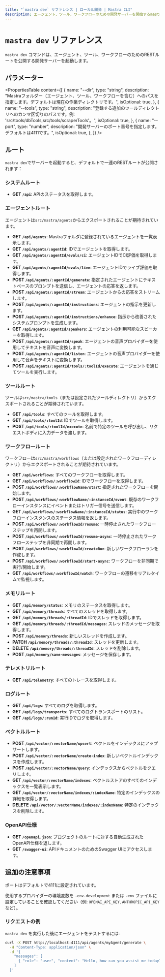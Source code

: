 ```yaml
---
title: "`mastra dev` リファレンス | ローカル開発 | Mastra CLI"
description: エージェント、ツール、ワークフローのための開発サーバーを開始するmastra devコマンドのドキュメント。
---
```


# `mastra dev` リファレンス

`mastra dev` コマンドは、エージェント、ツール、ワークフローのためのRESTルートを公開する開発サーバーを起動します。

## パラメーター

<PropertiesTable
  content={[
    {
      name: "--dir",
      type: "string",
      description:
        "Mastraフォルダー（エージェント、ツール、ワークフローを含む）へのパスを指定します。デフォルトは現在の作業ディレクトリです。",
      isOptional: true,
    },
    {
      name: "--tools",
      type: "string",
      description:
        "登録する追加のツールディレクトリへのカンマ区切りのパスです。例: 'src/tools/dbTools,src/tools/scraperTools'。",
      isOptional: true,
    },
    {
      name: "--port",
      type: "number",
      description:
        "開発サーバーのポート番号を指定します。デフォルトは4111です。",
      isOptional: true,
    },
  ]}
/>

## ルート

`mastra dev`でサーバーを起動すると、デフォルトで一連のRESTルートが公開されます：

### システムルート
- **GET `/api`**: APIのステータスを取得します。

### エージェントルート

エージェントは`src/mastra/agents`からエクスポートされることが期待されています。

- **GET `/api/agents`**: Mastraフォルダに登録されているエージェントを一覧表示します。
- **GET `/api/agents/:agentId`**: IDでエージェントを取得します。
- **GET `/api/agents/:agentId/evals/ci`**: エージェントIDでCI評価を取得します。
- **GET `/api/agents/:agentId/evals/live`**: エージェントIDでライブ評価を取得します。
- **POST `/api/agents/:agentId/generate`**: 指定されたエージェントにテキストベースのプロンプトを送信し、エージェントの応答を返します。
- **POST `/api/agents/:agentId/stream`**: エージェントからの応答をストリームします。
- **POST `/api/agents/:agentId/instructions`**: エージェントの指示を更新します。
- **POST `/api/agents/:agentId/instructions/enhance`**: 指示から改善されたシステムプロンプトを生成します。
- **GET `/api/agents/:agentId/speakers`**: エージェントの利用可能なスピーカーを取得します。
- **POST `/api/agents/:agentId/speak`**: エージェントの音声プロバイダーを使用してテキストを音声に変換します。
- **POST `/api/agents/:agentId/listen`**: エージェントの音声プロバイダーを使用して音声をテキストに変換します。
- **POST `/api/agents/:agentId/tools/:toolId/execute`**: エージェントを通じてツールを実行します。

### ツールルート

ツールは`src/mastra/tools`（または設定されたツールディレクトリ）からエクスポートされることが期待されています。

- **GET `/api/tools`**: すべてのツールを取得します。
- **GET `/api/tools/:toolId`**: IDでツールを取得します。
- **POST `/api/tools/:toolId/execute`**: 名前で特定のツールを呼び出し、リクエストボディに入力データを渡します。

### ワークフロールート

ワークフローは`src/mastra/workflows`（または設定されたワークフローディレクトリ）からエクスポートされることが期待されています。

- **GET `/api/workflows`**: すべてのワークフローを取得します。
- **GET `/api/workflows/:workflowId`**: IDでワークフローを取得します。
- **POST `/api/workflows/:workflowName/start`**: 指定されたワークフローを開始します。
- **POST `/api/workflows/:workflowName/:instanceId/event`**: 既存のワークフローインスタンスにイベントまたはトリガー信号を送信します。
- **GET `/api/workflows/:workflowName/:instanceId/status`**: 実行中のワークフローインスタンスのステータス情報を返します。
- **POST `/api/workflows/:workflowId/resume`**: 一時停止されたワークフローステップを再開します。
- **POST `/api/workflows/:workflowId/resume-async`**: 一時停止されたワークフローステップを非同期で再開します。
- **POST `/api/workflows/:workflowId/createRun`**: 新しいワークフローランを作成します。
- **POST `/api/workflows/:workflowId/start-async`**: ワークフローを非同期で実行/開始します。
- **GET `/api/workflows/:workflowId/watch`**: ワークフローの遷移をリアルタイムで監視します。

### メモリルート
- **GET `/api/memory/status`**: メモリのステータスを取得します。
- **GET `/api/memory/threads`**: すべてのスレッドを取得します。
- **GET `/api/memory/threads/:threadId`**: IDでスレッドを取得します。
- **GET `/api/memory/threads/:threadId/messages`**: スレッドのメッセージを取得します。
- **POST `/api/memory/threads`**: 新しいスレッドを作成します。
- **PATCH `/api/memory/threads/:threadId`**: スレッドを更新します。
- **DELETE `/api/memory/threads/:threadId`**: スレッドを削除します。
- **POST `/api/memory/save-messages`**: メッセージを保存します。

### テレメトリルート
- **GET `/api/telemetry`**: すべてのトレースを取得します。

### ログルート
- **GET `/api/logs`**: すべてのログを取得します。
- **GET `/api/logs/transports`**: すべてのログトランスポートのリスト。
- **GET `/api/logs/:runId`**: 実行IDでログを取得します。

### ベクトルルート
- **POST `/api/vector/:vectorName/upsert`**: ベクトルをインデックスにアップサートします。
- **POST `/api/vector/:vectorName/create-index`**: 新しいベクトルインデックスを作成します。
- **POST `/api/vector/:vectorName/query`**: インデックスからベクトルをクエリします。
- **GET `/api/vector/:vectorName/indexes`**: ベクトルストアのすべてのインデックスを一覧表示します。
- **GET `/api/vector/:vectorName/indexes/:indexName`**: 特定のインデックスの詳細を取得します。
- **DELETE `/api/vector/:vectorName/indexes/:indexName`**: 特定のインデックスを削除します。

### OpenAPI仕様

- **GET `/openapi.json`**: プロジェクトのルートに対する自動生成されたOpenAPI仕様を返します。
- **GET `/swagger-ui`**: APIドキュメントのためのSwagger UIにアクセスします。

## 追加の注意事項

ポートはデフォルトで4111に設定されています。

使用するプロバイダーの環境変数を `.env.development` または `.env` ファイルに設定していることを確認してください（例: `OPENAI_API_KEY`, `ANTHROPIC_API_KEY` など）。

### リクエストの例

`mastra dev` を実行した後にエージェントをテストするには:

```bash
curl -X POST http://localhost:4111/api/agents/myAgent/generate \
  -H "Content-Type: application/json" \
  -d '{
    "messages": [
      { "role": "user", "content": "Hello, how can you assist me today?" }
    ]
  }'
```
